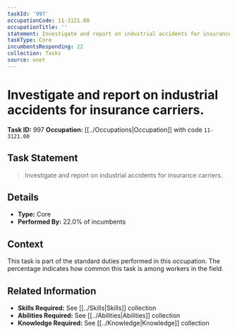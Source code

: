 ```yaml
---
taskId: '997'
occupationCode: 11-3121.00
occupationTitle: ''
statement: Investigate and report on industrial accidents for insurance carriers.
taskType: Core
incumbentsResponding: 22
collection: Tasks
source: onet
---
```

# Investigate and report on industrial accidents for insurance carriers.

**Task ID:** 997
**Occupation:** [[../Occupations|Occupation]] with code `11-3121.00`

## Task Statement

> Investigate and report on industrial accidents for insurance carriers.

## Details

- **Type:** Core
- **Performed By:** 22.0% of incumbents

## Context

This task is part of the standard duties performed in this occupation. The percentage indicates how common this task is among workers in the field.

## Related Information

- **Skills Required:** See [[../Skills|Skills]] collection
- **Abilities Required:** See [[../Abilities|Abilities]] collection
- **Knowledge Required:** See [[../Knowledge|Knowledge]] collection
